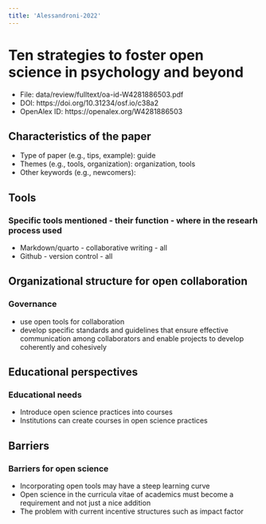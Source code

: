 ```yaml
---
title: 'Alessandroni-2022'
---
```


# Ten strategies to foster open science in psychology and beyond

-   File: data/review/fulltext/oa-id-W4281886503.pdf
-   DOI: https://doi.org/10.31234/osf.io/c38a2
-   OpenAlex ID: https://openalex.org/W4281886503

## Characteristics of the paper

-   Type of paper (e.g., tips, example): guide
-   Themes (e.g., tools, organization): organization, tools
-   Other keywords (e.g., newcomers):

## Tools

### Specific tools mentioned - their function - where in the researh process used

-   Markdown/quarto - collaborative writing - all
-   Github - version control - all

## Organizational structure for open collaboration

### Governance

-   use open tools for collaboration
-   develop specific standards and guidelines that ensure effective
    communication among collaborators and enable projects to develop
    coherently and cohesively

## Educational perspectives

### Educational needs

-   Introduce open science practices into courses
-   Institutions can create courses in open science practices

## Barriers

### Barriers for open science

-   Incorporating open tools may have a steep learning curve
-   Open science in the curricula vitae of academics must become a
    requirement and not just a nice addition
-   The problem with current incentive structures such as impact factor

